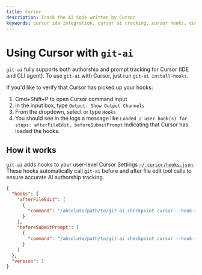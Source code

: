 ```yaml
---
title: Cursor
description: Track the AI Code written by Cursor
keywords: cursor ide integration, cursor ai tracking, cursor hooks, cursor agent, ai authorship cursor, git ai cursor
---
```


# Using Cursor with `git-ai`

`git-ai` fully supports both authorship and prompt tracking for Cursor (IDE and CLI agent). To use `git-ai` with Cursor, just run `git-ai install-hooks`.

If you'd like to verify that Cursor has picked up your hooks: 

1. Cmd+Shift+P to open Cursor command input
2. In the input box, type `Output: Show Output Channels`
3. From the dropdown, select or type `Hooks`
4. You should see in the logs a message like `Loaded 2 user hook(s) for steps: afterFileEdit, beforeSubmitPrompt` indicating that Cursor has loaded the hooks.

## How it works

`git-ai` adds hooks to your user-level Cursor Settings [`~/.cursor/hooks.json`](https://cursor.com/docs/agent/hooks). These hooks automatically call `git-ai` before and after file edit tool calls to ensure accurate AI authorship tracking.

```json
{
  "hooks": {
    "afterFileEdit": [
      {
        "command": "/absolute/path/to/git-ai checkpoint cursor --hook-input stdin"
      }
    ],
    "beforeSubmitPrompt": [
      {
        "command": "/absolute/path/to/git-ai checkpoint cursor --hook-input stdin"
      }
    ]
  },
  "version": 1
}
```
